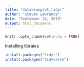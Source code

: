 ```yaml
---
title: "datawrangle1_tidyr"
author: "Steven Lawrence"
date: "September 24, 2019"
output: html_document
---
```


```r
knitr::opts_chunk$set(echo = TRUE)
```

Installing libraies

```r
install.packages("tidyr")
install.packages("tidyverse")
```

